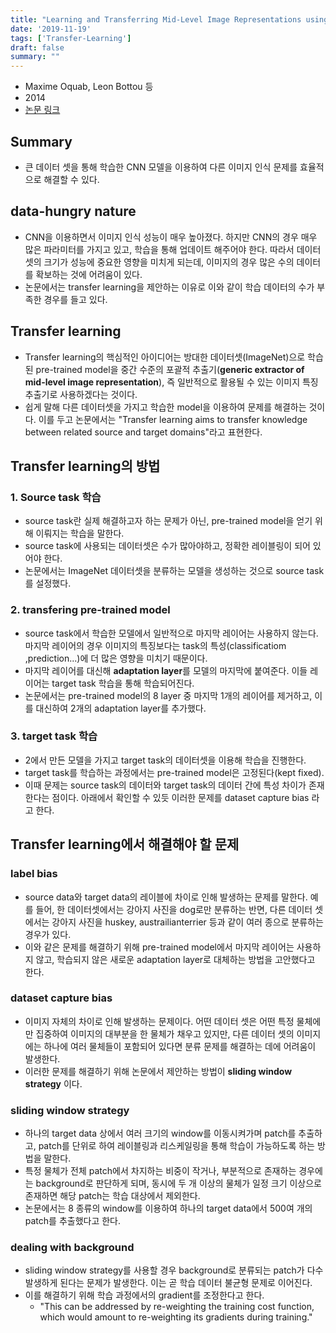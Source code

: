 ```yaml
---
title: "Learning and Transferring Mid-Level Image Representations using Convolutional Neural Networks"
date: '2019-11-19'
tags: ['Transfer-Learning']
draft: false
summary: ""
---
```


- Maxime Oquab, Leon Bottou 등
- 2014
- [논문 링크](<https://ieeexplore.ieee.org/document/6909618>)

## Summary

- 큰 데이터 셋을 통해 학습한 CNN 모델을 이용하여 다른 이미지 인식 문제를 효율적으로 해결할 수 있다.

## data-hungry nature

- CNN을 이용하면서 이미지 인식 성능이 매우 높아졌다. 하지만 CNN의 경우 매우 많은 파라미터를 가지고 있고, 학습을 통해 업데이트 해주어야 한다. 따라서 데이터 셋의 크기가 성능에 중요한 영향을 미치게 되는데, 이미지의 경우 많은 수의 데이터를 확보하는 것에 어려움이 있다.
- 논문에서는 transfer learning을 제안하는 이유로 이와 같이 학습 데이터의 수가 부족한 경우를 들고 있다.

## Transfer learning

- Transfer learning의 핵심적인 아이디어는 방대한 데이터셋(ImageNet)으로 학습된 pre-trained model을 중간 수준의 포괄적 추출기(**generic extractor of mid-level image representation**), 즉 일반적으로 활용될 수 있는 이미지 특징 추출기로 사용하겠다는 것이다.
- 쉽게 말해 다른 데이터셋을 가지고 학습한 model을 이용하여 문제를 해결하는 것이다. 이를 두고 논문에서는 "Transfer learning aims to transfer knowledge between related source and target domains"라고 표현한다.

## Transfer learning의 방법

### 1. Source task 학습

- source task란 실제 해결하고자 하는 문제가 아닌, pre-trained model을 얻기 위해 이뤄지는 학습을 말한다.
- source task에 사용되는 데이터셋은 수가 많아야하고, 정확한 레이블링이 되어 있어야 한다.
- 논문에서는 ImageNet 데이터셋을 분류하는 모델을 생성하는 것으로 source task를 설정했다.

### 2. transfering pre-trained model

- source task에서 학습한 모델에서 일반적으로 마지막 레이어는 사용하지 않는다. 마지막 레이어의 경우 이미지의 특징보다는 task의 특성(classificatiom ,prediction...)에 더 많은 영향을 미치기 때문이다.
- 마지막 레이어를 대신해 **adaptation layer**를 모델의 마지막에 붙여준다. 이들 레이어는 target task 학습을 통해 학습되어진다.
- 논문에서는 pre-trained model의 8 layer 중 마지막 1개의 레이어를 제거하고, 이를 대신하여 2개의 adaptation layer를 추가했다.

### 3. target task 학습

- 2에서 만든 모델을 가지고 target task의 데이터셋을 이용해 학습을 진행한다.
- target task를 학습하는 과정에서는 pre-trained model은 고정된다(kept fixed).
- 이때 문제는 source task의 데이터와 target task의 데이터 간에 특성 차이가 존재한다는 점이다. 아래에서 확인할 수 있듯 이러한 문제를 dataset capture bias 라고 한다.

## Transfer learning에서 해결해야 할 문제

### label bias

- source data와 target data의 레이블에 차이로 인해 발생하는 문제를 말한다. 예를 들어, 한 데이터셋에서는 강아지 사진을 dog로만 분류하는 반면, 다른 데이터 셋에서는 강아지 사진을 huskey, austrailianterrier 등과 같이 여러 종으로 분류하는 경우가 있다.
- 이와 같은 문제를 해결하기 위해 pre-trained model에서 마지막 레이어는 사용하지 않고, 학습되지 않은 새로운 adaptation layer로 대체하는 방법을 고안했다고 한다.

### dataset capture bias

- 이미지 자체의 차이로 인해 발생하는 문제이다. 어떤 데이터 셋은 어떤 특정 물체에만 집중하여 이미지의 대부분을 한 물체가 채우고 있지만, 다른 데이터 셋의 이미지에는 하나에 여러 물체들이 포함되어 있다면 분류 문제를 해결하는 데에 어려움이 발생한다.
- 이러한 문제를 해결하기 위해 논문에서 제안하는 방법이 **sliding window strategy** 이다.

### sliding window strategy

- 하나의 target data 상에서 여러 크기의 window를 이동시켜가며 patch를 추출하고, patch를 단위로 하여 레이블링과 리스케일링을 통해 학습이 가능하도록 하는 방법을 말한다.
- 특정 물체가 전체 patch에서 차지하는 비중이 작거나, 부분적으로 존재하는 경우에는 background로 판단하게 되며, 동시에 두 개 이상의 물체가 일정 크기 이상으로 존재하면 해당 patch는 학습 대상에서 제외한다.
- 논문에서는 8 종류의 window를 이용하여 하나의 target data에서 500여 개의 patch를 추출했다고 한다.

### dealing with background

- sliding window strategy를 사용할 경우 background로 분류되는 patch가 다수 발생하게 된다는 문제가 발생한다. 이는 곧 학습 데이터 불균형 문제로 이어진다.
- 이를 해결하기 위해 학습 과정에서의 gradient를 조정한다고 한다.
  - "This can be addressed by re-weighting the training cost function, which would amount to re-weighting its gradients during training."
